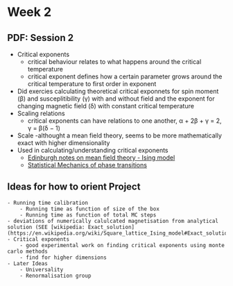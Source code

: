 
# Week 2

## PDF: Session 2 
 - Critical exponents
    - critical behaviour relates to what happens around the critical temperature
    - critical exponent defines how a certain parameter grows around the critical temperature to first order in exponent
- Did exercies calculating theoretical critical exponnets for spin moment (β) and susceplitibility (γ) with and without field and the exponent for changing magnetic field (δ) with constant critical temperature
- Scaling relations
    - critical exponents can have relations to one another, α + 2β + γ = 2, γ = β(δ − 1)
- Scale
    -althought a mean field theory, seems to be more mathematically exact with higher dimensionality
- Used in calculating/understanding critical exponents
    - [Edinburgh notes on mean field theory - Ising model](https://www2.ph.ed.ac.uk/~mevans/sp/sp10.pdf)
    - [Statistical Mechanics of phase transitions](https://perso.crans.org/sylvainrey/Biblio%20Physique/Physique/Physique%20statistique/%5BYeomans%5D%20Statistical%20Mechanics%20of%20Phase%20Transitions.pdf)

## Ideas for how to orient Project
    - Running time calibration
        - Running time as function of size of the box
        - Running time as function of total MC steps
    - deviations of numerically calulcated magnetisation from analytical solution (SEE [wikipedia: Exact_solution](https://en.wikipedia.org/wiki/Square_lattice_Ising_model#Exact_solution))
    - Critical exponents
        - good experimental work on finding critical exponents using monte carlo methods
        - find for higher dimensions
    - Later Ideas  
        - Universality
        - Renormalisation group 
